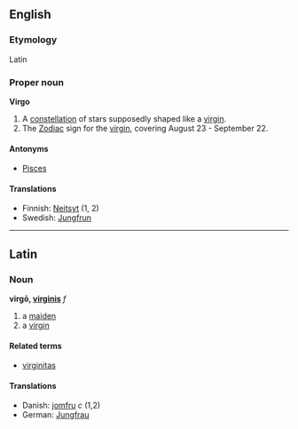 ==English==
===Etymology===
Latin

===Proper noun===
'''Virgo'''

# A [[constellation]] of stars supposedly shaped like a [[virgin]].
# The [[Zodiac]] sign for the [[virgin]], covering August 23 - September 22.

====Antonyms====
*[[Pisces]]

====Translations====
*Finnish: [[Neitsyt]] (1, 2)
*Swedish: [[Jungfrun]]

----

==Latin==
===Noun===
'''virgō, [[Wiktionary Appendix:Latin third declension|virginis]]''' ''f''

# a [[maiden]]
# a [[virgin]]

====Related terms====
*[[virginitas]]

====Translations====
*Danish: [[jomfru]] ''c'' (1,2)
*German: [[Jungfrau]]